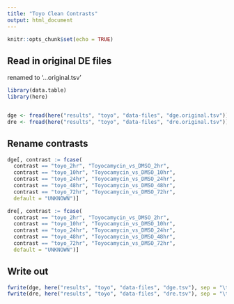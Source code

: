 ```yaml
---
title: "Toyo Clean Contrasts"
output: html_document
---
```


```r
knitr::opts_chunk$set(echo = TRUE)
```

## Read in original DE files

renamed to '...original.tsv'

```r
library(data.table)
library(here)


dge <- fread(here("results", "toyo", "data-files", "dge.original.tsv"))
dre <- fread(here("results", "toyo", "data-files", "dre.original.tsv"))
```

## Rename contrasts

```r
dge[, contrast := fcase(
  contrast == "toyo_2hr", "Toyocamycin_vs_DMSO_2hr",
  contrast == "toyo_10hr", "Toyocamycin_vs_DMSO_10hr",
  contrast == "toyo_24hr", "Toyocamycin_vs_DMSO_24hr",
  contrast == "toyo_48hr", "Toyocamycin_vs_DMSO_48hr",
  contrast == "toyo_72hr", "Toyocamycin_vs_DMSO_72hr",
  default = "UNKNOWN")]

dre[, contrast := fcase(
  contrast == "toyo_2hr", "Toyocamycin_vs_DMSO_2hr",
  contrast == "toyo_10hr", "Toyocamycin_vs_DMSO_10hr",
  contrast == "toyo_24hr", "Toyocamycin_vs_DMSO_24hr",
  contrast == "toyo_48hr", "Toyocamycin_vs_DMSO_48hr",
  contrast == "toyo_72hr", "Toyocamycin_vs_DMSO_72hr",
  default = "UNKNOWN")]
```

## Write out

```r
fwrite(dge, here("results", "toyo", "data-files", "dge.tsv"), sep = "\t")
fwrite(dre, here("results", "toyo", "data-files", "dre.tsv"), sep = "\t")
```

